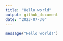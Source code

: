 ```yaml
---
title: "Hello world"
output: github_document
date: "2023-07-30"
---
```

```r
message("Hello world!")
```


